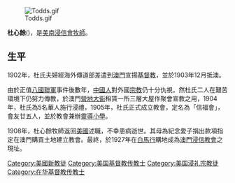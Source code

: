 {{unreferenced|time=2017-03-16T15:12:40+00:00}}
[[File:Todds.gif|thumb]]

'''杜心餘'''({{lang-en|Rev. Charlton Todd}})，是[[美南浸信會|美南浸信會]][[牧師|牧師]]。

==生平==
1902年，杜氏夫婦經海外傳道部差遣到[[澳門|澳門]]宣揚[[基督教|基督教]]，並於1903年12月抵澳。

由於正值[[八國聯軍|八國聯軍]]事件後數年，[[中國人|中國人]]對外國[[宗教|宗教]]仍十分仇視，然杜氏二人在艱苦環境下仍努力傳教，於澳門[[營地大街|營地大街]]租賃一所三層大屋作聚會宣教之用，1904年，杜氏為5名華人施行浸禮，1905年，杜氏正式成立教會，定名為「信福會」，會友廿五人，並於教會兼辦[[靈導小學|靈導小學]]。

1908年，杜心餘牧師返回[[美國|美國]]述職，不幸患病逝世。其母為紀念愛子捐出款項指定在澳門購買土地建立教會。最終，於1927年在[[白馬行|白馬行]]購地成為[[澳門浸信教會|澳門浸信教會]]之現址。

{{DEFAULTSORT:Todd}}
[[Category:美國新教徒|Category:美國新教徒]]
[[Category:美国基督教传教士|Category:美国基督教传教士]]
[[Category:美国浸礼宗教徒|Category:美国浸礼宗教徒]]
[[Category:在华基督教传教士|Category:在华基督教传教士]]